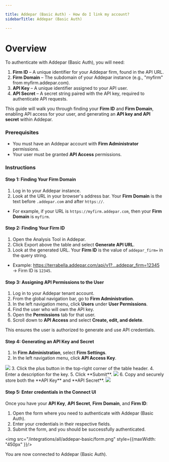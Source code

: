 ```yaml
---

title: Addepar (Basic Auth) - How do I link my account?
sidebarTitle: Addepar (Basic Auth)

---
```


# Overview

To authenticate with Addepar (Basic Auth), you will need:

1. **Firm ID** – A unique identifier for your Addepar firm, found in the API URL.
2. **Firm Domain** – The subdomain of your Addepar instance (e.g., "myfirm" from myfirm.addepar.com).
3. **API Key** – A unique identifier assigned to your API user.
4. **API Secret** – A secret string paired with the API key, required to authenticate API requests.

This guide will walk you through finding your **Firm ID** and **Firm Domain**, enabling API access for your user, and generating an **API key and API secret** within Addepar.

### Prerequisites

- You must have an Addepar account with **Firm Administrator** permissions.
- Your user must be granted **API Access** permissions.

### Instructions

#### Step 1: Finding Your Firm Domain
1. Log in to your Addepar instance.
2. Look at the URL in your browser's address bar. Your **Firm Domain** is the text before `.addepar.com` and after `https://`.
- For example, if your URL is `https://myfirm.addepar.com`, then your **Firm Domain** is `myfirm`.


#### Step 2: Finding Your Firm ID
1. Open the Analysis Tool in Addepar.
2. Click Export above the table and select **Generate API URL**.
3. Look at the generated URL. Your **Firm ID** is the value of `addepar_firm=` in the query string.
- Example: https://terrabella.addepar.com/api/v1?...addepar_firm=12345 → Firm ID is `12345`.

#### Step 3: Assigning API Permissions to the User

1. Log in to your Addepar tenant account.
2. From the global navigation bar, go to **Firm Administration**.
3. In the left navigation menu, click **Users** under **User Permissions**.
4. Find the user who will own the API key.
5. Open the **Permissions** tab for that user.
6. Scroll down to **API Access** and select **Create, edit, and delete**.

This ensures the user is authorized to generate and use API credentials.

#### Step 4: Generating an API Key and Secret

1. In **Firm Administration**, select **Firm Settings**.
2. In the left navigation menu, click **API Access Key**.
<img src="/integrations/all/addepar-basic/api_access.png" />
3. Click the plus button in the top-right corner of the table header.
4. Enter a description for the key.
5. Click **Submit**.
<img src="/integrations/all/addepar-basic/new_key.png" />
6. Copy and securely store both the **API Key** and **API Secret**.
<img src="/integrations/all/addepar-basic/keys.png" />

#### Step 5: Enter credentials in the Connect UI

Once you have your **API Key**, **API Secret**, **Firm Domain**, and **Firm ID**:
1. Open the form where you need to authenticate with Addepar (Basic Auth).
2. Enter your credentials in their respective fields.
3. Submit the form, and you should be successfully authenticated.

<img src="/integrations/all/addepar-basic/form.png" style={{maxWidth: "450px" }}/>

You are now connected to Addepar (Basic Auth).
